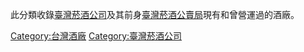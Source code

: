 此分類收錄[[臺灣菸酒公司|臺灣菸酒公司]]及其前身[[臺灣菸酒公賣局|臺灣菸酒公賣局]]現有和曾營運過的酒廠。

[[Category:台灣酒廠|Category:台灣酒廠]]
[[Category:臺灣菸酒公司|Category:臺灣菸酒公司]]